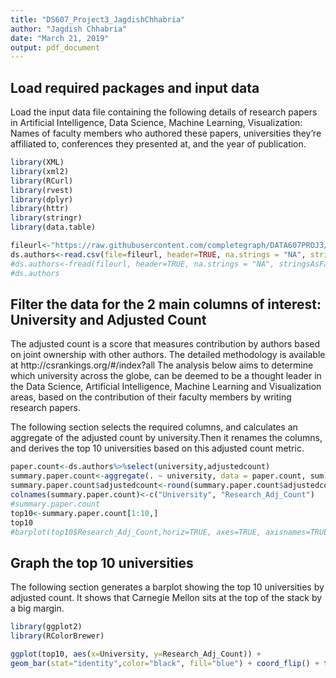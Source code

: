 ---
title: "DS607_Project3_JagdishChhabria"
author: "Jagdish Chhabria"
date: "March 21, 2019"
output: pdf_document
---

## Load required packages and input data
Load the input data file containing the following details of research papers in Artificial Intelligence, Data Science, Machine Learning, Visualization: Names of faculty members who authored these papers, universities they're affiliated to, conferences they presented at, and the year of publication.

```{r}
library(XML)
library(xml2)
library(RCurl)
library(rvest)
library(dplyr)
library(httr)
library(stringr)
library(data.table)

fileurl<-"https://raw.githubusercontent.com/completegraph/DATA607PROJ3/master/Code/author-info-ds.csv"
ds.authors<-read.csv(file=fileurl, header=TRUE, na.strings = "NA", stringsAsFactors = TRUE)
#ds.authors<-fread(fileurl, header=TRUE, na.strings = "NA", stringsAsFactors = FALSE)
#ds.authors

```

## Filter the data for the 2 main columns of interest: University and Adjusted Count
The adjusted count is a score that measures contribution by authors based on joint ownership with other authors. The detailed methodology is available at http://csrankings.org/#/index?all
The analysis below aims to determine which university across the globe, can be deemed to be a thought leader in the Data Science, Artificial Intelligence, Machine Learning and Visualization areas, based on the contribution of their faculty members by writing research papers.

The following section selects the required columns, and calculates an aggregate of the adjusted count by university.Then it renames the columns, and derives the top 10 universities based on this adjusted count metric.

```{r}
paper.count<-ds.authors%>%select(university,adjustedcount)
summary.paper.count<-aggregate(. ~ university, data = paper.count, sum)%>%setorder(-adjustedcount)
summary.paper.count$adjustedcount<-round(summary.paper.count$adjustedcount,2)
colnames(summary.paper.count)<-c("University", "Research_Adj_Count")
#summary.paper.count
top10<-summary.paper.count[1:10,]
top10
#barplot(top10$Research_Adj_Count,horiz=TRUE, axes=TRUE, axisnames=TRUE,names.arg=top10$University ,xlab="University", ylab="Research Paper Count")
```

## Graph the top 10 universities 
The following section generates a barplot showing the top 10 universities by adjusted count. It shows that Carnegie Mellon sits at the top of the stack by a big margin. 

```{r}
library(ggplot2)
library(RColorBrewer)

ggplot(top10, aes(x=University, y=Research_Adj_Count)) +
geom_bar(stat="identity",color="black", fill="blue") + coord_flip() + theme(legend.position='none') + ylab("Research Paper Count") + xlab("Universities")


```

